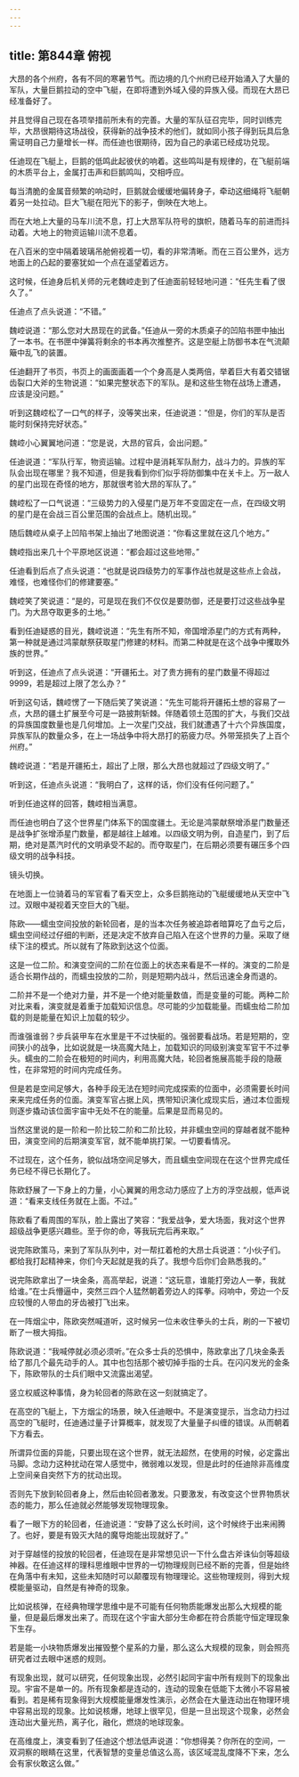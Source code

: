 ```yaml
---
---
---
```

title: 第844章 俯视
---



大昂的各个州府，各有不同的寒暑节气。而边境的几个州府已经开始涌入了大量的军队，大量巨鹅拉动的空中飞艇，在即将遭到外域入侵的异族入侵。而现在大昂已经准备好了。

并且觉得自己现在各项举措前所未有的完善。大量的军队征召完毕，同时训练完毕，大昂很期待这场战役，获得新的战争技术的他们，就如同小孩子得到玩具后急需证明自己力量增长一样。而任迪也很期待，因为自己的承诺已经成功兑现。

任迪现在飞艇上，巨鹅的低鸣此起彼伏的响着。这些鸣叫是有规律的，在飞艇前端的木质平台上，金属打击声和巨鹅鸣叫，交相呼应。

每当清脆的金属音频繁的响动时，巨鹅就会缓缓地偏转身子，牵动这细绳将飞艇朝着另一处拉动。巨大飞艇在阳光下的影子，倒映在大地上。

而在大地上大量的马车川流不息，打上大昂军队符号的旗帜，随着马车的前进而抖动着。大地上的物资运输川流不息着。

在八百米的空中隔着玻璃吊舱俯视着一切，看的非常清晰。而在三百公里外，远方地面上的凸起的要塞犹如一个点在遥望着远方。

这时候，任迪身后机关师的元老魏崆走到了任迪面前轻轻地问道：“任先生看了很久了。”

任迪点了点头说道：“不错。”

魏崆说道：“那么您对大昂现在的武备。”任迪从一旁的木质桌子的凹陷书匣中抽出了一本书。在书匣中弹簧将剩余的书本再次推整齐。这是空艇上防御书本在气流颠簸中乱飞的装置。

任迪翻开了书页，书页上的画面画着一个个身高是人类两倍，举着巨大有着交错锯齿裂口大斧的生物说道：“如果完整状态下的军队。是和这些生物在战场上遭遇，应该是没问题。”

听到这魏崆松了一口气的样子，没等笑出来，任迪说道：“但是，你们的军队是否能时刻保持完好状态。”

魏崆小心翼翼地问道：“您是说，大昂的官兵，会出问题。”

任迪说道：“军队行军，物资运输。过程中是消耗军队耐力，战斗力的。异族的军队会出现在哪里？我不知道，但是我看到你们似乎将防御集中在关卡上。万一敌人的星门出现在奇怪的地方，那就很考验大昂的军队了。”

魏崆松了一口气说道：“三级势力的入侵星门是万年不变固定在一点，在四级文明的星门是在会战三百公里范围的会战点上。随机出现。”

随后魏崆从桌子上凹陷书架上抽出了地图说道：“你看这里就在这几个地方。”

魏崆指出来几十个平原地区说道：“都会超过这些地带。”

任迪看到后点了点头说道：“也就是说四级势力的军事作战也就是这些点上会战，难怪，也难怪你们的修建要塞。”

魏崆笑了笑说道：“是的，可是现在我们不仅仅是要防御，还是要打过这些战争星门。为大昂夺取更多的土地。”

看到任迪疑惑的目光，魏崆说道：“先生有所不知，帝国增添星门的方式有两种，第一种就是通过鸿蒙献祭获取星门修建的材料。而第二种就是在这个战争中攫取外族的世界。”

听到这，任迪点了点头说道：“开疆拓土。对了贵方拥有的星门数量不得超过9999，若是超过上限了怎么办？”

听到这句话，魏崆愣了一下随后笑了笑说道：“先生可能将开疆拓土想的容易了一点，大昂的疆土扩展至今可是一路披荆斩棘。伴随着领土范围的扩大，与我们交战的异族国度数量也是几何增加。上一次星门交战，我们就遭遇了十六个异族国度，异族军队的数量众多，在上一场战争中将大昂打的筋疲力尽。外带笼损失了上百个州府。”

魏崆说道：“若是开疆拓土，超出了上限，那么大昂也就超过了四级文明了。”

听到这，任迪点头说道：“我明白了，这样的话，你们没有任何问题了。”

听到任迪这样的回答，魏崆相当满意。

而任迪也明白了这个世界星门体系下的国度疆土。无论是鸿蒙献祭增添星门数量还是战争扩张增添星门数量，都是越往上越难。以四级文明为例，自造星门，到了后期，绝对是蒸汽时代的文明承受不起的。而夺取星门，在后期必须要有碾压多个四级文明的战争科技。

镜头切换。

在地面上一位骑着马的军官看了看天空上，众多巨鹅拖动的飞艇缓缓地从天空中飞过。双眼中凝视着天空巨大的飞艇。

陈欧——蠕虫空间投放的新轮回者，是的当本次任务被追踪者暗算吃了血亏之后，蠕虫空间经过仔细的判断，还是决定不放弃自己陷入在这个世界的力量。采取了继续下注的模式。所以就有了陈欧到达这个位面。

这是一位二阶。和演变空间的二阶在位面上的状态来看是不一样的。演变的二阶是适合长期作战的，而蠕虫投放的二阶，则是短期内战斗，然后迅速全身而退的。

二阶并不是一个绝对力量，并不是一个绝对能量数值，而是变量的可能。两种二阶对比来看，演变就是着重于加载知识信息。尽可能的少加载能量。而蠕虫给二阶加载的则是能量在知识上加载的较少。

而谁强谁弱？步兵装甲车在水里是干不过快艇的。强弱要看战场。若是短期的，空间狭小的战争，比如说就是一块高魔大陆上，加载知识的同级别演变军官干不过拳头。蠕虫的二阶会在极短的时间内，利用高魔大陆，轮回者施展高能手段的隐蔽性，在非常短的时间内完成任务。

但是若是空间足够大，各种手段无法在短时间完成探索的位面中，必须需要长时间来来完成任务的位面。演变军官占据上风，携带知识演化成现实后，通过本位面规则逐步撬动该位面宇宙中无处不在的能量。后果是显而易见的。

当然这里说的是一阶和一阶比较二阶和二阶比较，并非蠕虫空间的穿越者就不能种田，演变空间的后期演变军官，就不能单挑打架。一切要看情况。

不过现在，这个任务，貌似战场空间足够大，而且蠕虫空间现在在这个世界完成任务已经不得已长期化了。

陈欧舒展了一下身上的力量，小心翼翼的用念动力感应了上方的浮空战舰，低声说道：“看来支线任务就在上面。不过。”

陈欧看了看周围的军队，脸上露出了笑容：“我爱战争，爱大场面，我对这个世界超级战争更感兴趣些。至于你的命，等我玩完后再来取。”

说完陈欧策马，来到了军队队列中，对一帮扛着枪的大昂士兵说道：“小伙子们。都给我打起精神来，你们今天起就是我的兵了。我想今后你们会熟悉我的。”

说完陈欧拿出了一块金条，高高举起，说道：“这玩意，谁能打旁边人一拳，我就给谁。”在士兵懵逼中，突然三四个人猛然朝着旁边人的挥拳。闷响中，旁边一个反应较慢的人带血的牙齿被打飞出来。

在一阵烟尘中，陈欧突然喊道听，这时候另一位未收住拳头的士兵，刷的一下被切断了一根大拇指。

陈欧说道：“我喊停就必须必须听。”在众多士兵的恐惧中，陈欧拿出了几块金条丢给了那几个最先动手的人。其中也包括那个被切掉手指的士兵。在闪闪发光的金条下，陈欧带队的士兵们眼中又流露出渴望。

竖立权威这种事情，身为轮回者的陈欧在这一刻就搞定了。

在高空的飞艇上，下方烟尘的场景，映入任迪眼中。不是演变提示，当念动力扫过高空的飞艇时，任迪通过量子计算概率，就发现了大量量子纠缠的错误。从而朝着下方看去。

所谓异位面的异能，只要出现在这个世界，就无法超然，在使用的时候，必定露出马脚。念动力这种扰动在常人感觉中，微弱难以发现，但是此时的任迪除非高维度上空间亲自突然下方的扰动出现。

否则先下放到轮回者身上，然后由轮回者激发。只要激发，有改变这个世界物质状态的能力，那么任迪就必然能够发现物理现象。

看了一眼下方的轮回者，任迪说道：“安静了这么长时间，这个时候终于出来闹腾了。也好，要是有毁灭大陆的魔导炮能出现就好了。”

对于穿越怪的投放的轮回者，任迪现在是非常想见识一下什么盘古斧诛仙剑等超级神器。在任迪这样的理科思维眼中世界的一切物理规则已经不断的完善，但是始终在角落中有未知，这些未知随时可以颠覆现有物理理论。这些物理规则，得到大规模能量驱动，自然是有神奇的现象。

比如说核弹，在经典物理学思维中是不可能有任何物质能爆发出那么大规模的能量，但是最后爆发出来了。而现在这个宇宙大部分生命都在符合质能守恒定理现象下生存。

若是能一小块物质爆发出摧毁整个星系的力量，那么这么大规模的现象，则会照亮研究者过去眼中迷惑的规则。

有现象出现，就可以研究，任何现象出现，必然引起同宇宙中所有规则下的现象出现。宇宙不是单一的。所有现象都是连动的，连动的现象在低能下太微小不容易被看到。若是稀有现象得到大规模能量爆发性演示，必然会在大量连动出在物理环境中容易出现的现象。比如说核爆，地球上很罕见，但是一旦出现这个现象，必然会连动出大量光热，离子化，融化，燃烧的地球现象。

在高维度上，演变看到了任迪这个想法低声说道：“你想得美？你所在的空间，一双洞察的眼睛在这里，代表智慧的变量总值这么高，该区域混乱度降不下来，怎么会有家伙敢这么做。”